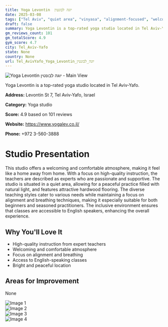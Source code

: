 ```yaml
---
title: Yoga Levontin  יוגה לבונטין
date: 2025-03-08
tags: ["Tel Aviv", "quiet area", "vinyasa", "alignment-focused", "welcoming atmosphere", "professional instruction", "Tel Aviv-Yafo"]  
draft: false
summary: Yoga Levontin is a top-rated yoga studio located in Tel Aviv-Yafo.
gm_reviews_count: 101
gm_totalScore: 4.9
gym_score: 4.7
city: Tel_Aviv-Yafo
state: None
country: None
url: Tel_AvivYafo_Yoga_Levontin_יוגה_לבונטין
---
```


<div className="aspect-[16/9] relative my-8">
  <img 
    src="https://lh5.googleusercontent.com/p/AF1QipOj3YoUf6toVqO9_nmSI1WpMTxbhZnB2F__1Lq1=w1920-h1080-k-no"
    alt="Yoga Levontin  יוגה לבונטין - Main View"
    className="object-cover absolute inset-0 w-full h-full rounded-lg"
  />
</div>

Yoga Levontin is a top-rated yoga studio located in Tel Aviv-Yafo.

**Address:** Levontin St 7, Tel Aviv-Yafo, Israel

**Category:** Yoga studio

**Score:** 4.9 based on 101 reviews

**Website:** https://www.yogalev.co.il/

**Phone:** +972 3-560-3888

# Studio Presentation

This studio offers a welcoming and comfortable atmosphere, making it feel like a home away from home. With a focus on high-quality instruction, the teachers are described as experts who are passionate and supportive. The studio is situated in a quiet area, allowing for a peaceful practice filled with natural light, and features attractive hardwood flooring. The diverse teaching styles cater to various needs while maintaining a focus on alignment and breathing techniques, making it especially suitable for both beginners and seasoned practitioners. The inclusive environment ensures that classes are accessible to English speakers, enhancing the overall experience.

## Why You'll Love It

- High-quality instruction from expert teachers
- Welcoming and comfortable atmosphere
- Focus on alignment and breathing
- Access to English-speaking classes
- Bright and peaceful location

## Areas for Improvement

None

<div className="grid grid-cols-1 xl:grid-cols-2 gap-4 my-8">
<div className="aspect-[4/3] relative"><img src="https://lh5.googleusercontent.com/p/AF1QipNOCubZOC9b65yZ5pXKRX5qDCZSjD7miCa_5q1-=w1920-h1080-k-no" alt="Image 1" className="object-cover absolute inset-0 w-full h-full rounded-lg" /></div>
<div className="aspect-[4/3] relative"><img src="https://lh5.googleusercontent.com/p/AF1QipNioDTHlYz-QIeh-4hXEH0Zn5IKsJ5qOZDnPfBy=w1920-h1080-k-no" alt="Image 2" className="object-cover absolute inset-0 w-full h-full rounded-lg" /></div>
<div className="aspect-[4/3] relative"><img src="https://lh5.googleusercontent.com/p/AF1QipOZM7LMWIviHkoSiiI3D4RzbTu9zu-qEjXYTytL=w1920-h1080-k-no" alt="Image 3" className="object-cover absolute inset-0 w-full h-full rounded-lg" /></div>
<div className="aspect-[4/3] relative"><img src="https://lh5.googleusercontent.com/p/AF1QipMS72wereFUYbLq4ivEIGy-txQtGss2ZMWXAM9Y=w1920-h1080-k-no" alt="Image 4" className="object-cover absolute inset-0 w-full h-full rounded-lg" /></div>
</div>